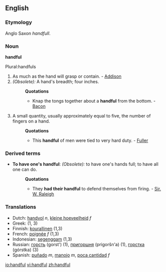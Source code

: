 ==English==

===Etymology===
Anglo Saxon ''handfull''.
===Noun===
'''handful'''

Plural:handfuls 
#As much as the hand will grasp or contain. - [[Addison]]
#''(Obsolete):'' A hand's breadth; four inches. 
#:'''Quotations'''
#:*Knap the tongs together about a '''handful''' from the bottom. - [[Bacon]]
#A small quantity, usually approximately equal to five, the number of fingers on a hand.
#:'''Quotations'''
#:*This '''handful''' of men were tied to very hard duty. - [[Fuller]]

===Derived terms===
*'''To have one's handful''': ''(Obsolete):'' to have one's hands full; to have all one can do.
*:'''Quotations'''
*:*They '''had their handful''' to defend themselves from firing. - [[Sir. W. Raleigh]]

===Translations===
*Dutch: [[handvol]] ''n'', [[kleine hoeveelheid]] ''f''
*Greek: {{trad|el|χούφτα}} {{f}} (1, 3)
*Finnish: [[kourallinen]] (1,3)
*French: [[poignée]] ''f'' (1,3)
*Indonesian: [[genggam|segenggam]] (1,3)
*Russian: [[горсть]] (gorst') {{f}} (1), [[пригоршня]] (prigoršn'a) {{f}} (1), [[горстка]] (górstka) {{f}} (3)
*Spanish: [[puñado]] ''m'', [[manojo]] ''m'', [[poca cantidad]] ''f''

[[io:handful]]
[[vi:handful]]
[[zh:handful]]